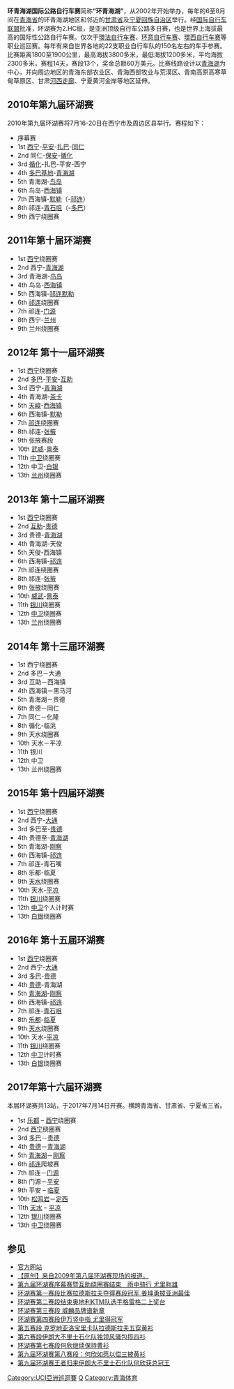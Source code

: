 '''环青海湖国际公路自行车赛'''简称'''“环青海湖”'''，从2002年开始举办，每年的6至8月间在[[青海省|青海省]]的环青海湖地区和邻近的[[甘肃省|甘肃省]]及[[宁夏回族自治区|宁夏回族自治区]]举行。经[[国际自行车联盟|国际自行车联盟]]批准，环湖赛为2.HC级，是亚洲顶级自行车公路多日赛，也是世界上海拔最高的国际性公路自行车赛。仅次于[[環法自行车赛|環法自行车赛]]、[[環意自行车赛|环意自行车赛]]、[[環西自行车赛|環西自行车赛]]等职业巡回赛。每年有来自世界各地的22支职业自行车队的150名左右的车手参赛。比赛距离1800至1900公里，最高海拔3800多米，最低海拔1200多米，平均海拔2300多米，赛程14天，赛段13个，奖金总额60万美元。比赛线路设计以[[青海湖|青海湖]]为中心，并向周边地区的青海东部农业区、青海西部牧业与荒漠区、青南高原高寒草甸草原区、甘肃[[河西走廊|河西走廊]]、宁夏黄河金岸等地区延伸。

==2010年第九届环湖赛==
2010年第九届环湖赛将7月16-20日在西宁市及周边区县举行。赛程如下：

*序幕赛 
*1st [[西宁|西宁]]-[[平安县|平安]]-[[扎巴镇|扎巴]]-[[同仁县|同仁]] 
*2nd 同仁-[[保安镇|保安]]-[[循化|循化]] 
*3rd  [[循化|循化]]-扎巴-平安-西宁 
*4th  [[多巴国家体育基地|多巴基地]]-[[青海湖|青海湖]] 
*5th  青海湖-[[鸟岛|鸟岛]] 
*6th 鸟岛-[[西海镇|西海镇]] 
*7th  西海镇-[[默勒镇|默勒]]（-[[祁连县|祁连]]） 
*8th  祁连-[[青石咀|青石咀]]（-[[多巴镇|多巴]]） 
*9th  西宁绕圈赛

==2011年第十届环湖赛==
*1st [[西宁|西宁]]绕圈赛
*2nd 西宁-[[青海湖|青海湖]]
*3rd 青海湖-[[鸟岛|鸟岛]] 
*4th 鸟岛-[[西海镇|西海镇]] 
*5th 西海镇-[[祁连默勒|祁连默勒]] 
*6th [[祁连|祁连]]绕圈赛
*7th 祁连-[[门源|门源]] 
*8th 西宁-[[兰州|兰州]] 
*9th 兰州绕圈赛

==2012年 第十一届环湖赛==
*1st [[西宁|西宁]]绕圈赛
*2nd [[多巴镇|多巴]]-[[平安|平安]]-[[互助|互助]]
*3rd 西宁-[[青海湖|青海湖]]
*4th 青海湖-[[茶卡|茶卡]]
*5th [[天峻|天峻]]-[[西海镇|西海镇]]
*6th 西海镇-[[默勒|默勒]]
*7th [[祁连|祁连]]绕圈赛
*8th 祁连-[[张掖|张掖]]
*9th 张掖赛段
*10th [[武威|武威]]-[[景泰|景泰]]
*11th [[中卫|中卫]]绕圈赛
*12th 中卫-[[白银|白银]]
*13th [[兰州|兰州]]绕圈赛

==2013年 第十二届环湖赛 ==
*1st [[西宁|西宁]]绕圈赛
*2nd [[互助|互助]]-[[贵德|贵德]]
*3rd 贵德-[[青海湖|青海湖]]
*4th 青海湖-天俊
*5th 天俊-西海镇
*6th 西海镇-[[祁连|祁连]]
*7th 祁连绕圈赛
*8th 祁连-[[张掖|张掖]]
*9th [[张掖|张掖]]绕圈赛
*10th [[威武|威武]]-[[景泰|景泰]]
*11th [[银川|银川]]绕圈赛
*12th [[中卫|中卫]]绕圈赛
*13th [[兰州|兰州]]绕圈赛

==2014年 第十三届环湖赛==
*1st 西宁绕圈赛
*2nd 多巴－大通	
*3rd 互助－西海镇
*4th 西海镇－黑马河	
*5th 青海湖－贵德	
*6th 贵德－同仁	
*7th 同仁－化隆	
*8th 循化-临洮	
*9th 天水绕圈赛	
*10th 天水－平凉	
*11th 银川	
*12th 中卫	
*13th 兰州绕圈赛

==2015年 第十四届环湖赛==
*1st [[西宁|西宁]]绕圈赛
*2nd 西宁-[[大通|大通]]
*3rd 多巴至-[[贵德|贵德]] 
*4th 贵德至-[[青海湖|青海湖]]
*5th 青海湖-[[刚察|刚察]]
*6th 西海镇-[[祁连|祁连]]
*7th 祁连-青石嘴
*8th 乐都-临夏
*9th [[天水|天水]]绕圈赛
*10th 天水-[[平凉|平凉]]
*11th [[银川|银川]]绕圈赛
*12th [[中卫|中卫]]个人计时赛
*13th [[白银|白银]]绕圈赛

==2016年 第十五届环湖赛==
*1st [[西宁|西宁]]绕圈赛
*2nd 西宁-[[大通|大通]]
*3rd [[多巴镇|多巴]]-[[贵德|贵德]]
*4th [[贵德|贵德]]-青海湖
*5th [[青海湖|青海湖]]-[[刚察|刚察]]
*6th 西海镇-[[祁连|祁连]]
*7th 祁连-[[青石咀|青石咀]]
*8th [[乐都|乐都]]-[[临夏|临夏]]
*9th [[天水|天水]]绕圈赛
*10th 天水-[[平凉|平凉]]
*11th [[银川|银川]]绕圈赛
*12th [[中卫|中卫]]计时赛
*13th [[白银|白银]]绕圈赛
==2017年第十六届环湖赛==
本届环湖赛共13站，于2017年7月14日开赛。横跨青海省、甘肃省、宁夏省三省。
*1st [[乐都|乐都]] – [[西宁|西宁]]绕圈赛
*2nd [[西宁|西宁]]绕圈赛
*3rd [[多巴镇|多巴]]－[[贵德|贵德]]
*4th [[贵德|贵德]]－[[青海湖|青海湖]]
*5th [[青海湖|青海湖]]－[[刚察|刚察]]
*6th [[祁连|祁连]]爬坡赛
*7th 祁连－[[门源|门源]]
*8th 门源－[[平安|平安]]
*9th 平安 – [[临夏|临夏]]
*10th [[松鸣岩|松鸣岩]]－[[定西|定西]]
*11th [[天水|天水]] – [[平凉|平凉]]
*12th [[银川|银川]]绕圈赛
*13th [[中卫|中卫]]绕圈赛

==参见==
*[http://www.tdql.cn 官方网站] {{Wayback|url=http://www.tdql.cn/ |date=20130221074411 }}
*[http://www.cn0km.com/bbs/viewthread.php?tid=1752&highlight=%BB%B7%BA%FE%C8%FC 【原创】来自2009年第八届环湖赛现场的报道。] {{Wayback|url=http://www.cn0km.com/bbs/viewthread.php?tid=1752&highlight=%BB%B7%BA%FE%C8%FC |date=20100720213423 }}
*[https://web.archive.org/web/20101206032515/http://www.tdql.cn/news/news20100716212600.asp 第九届环湖赛序幕赛暨互助绕圈赛结束　雨中骑行 尤里称雄]
*[https://web.archive.org/web/20101206032538/http://www.tdql.cn/news/news20100717212600.asp 环湖赛第一赛段比赛拉德斯拉夫夺得赛段冠军 姜坤勇披亚洲最佳]
*[https://web.archive.org/web/20100721060009/http://www.tdql.cn/news/news20100718212600.asp 环湖赛第二赛段结束奥地利KTM队选手格雷格二上奖台]
*[https://web.archive.org/web/20101206032511/http://www.tdql.cn/news/news201008092700.asp 环湖赛第三赛段 威麟品牌谱新章]
*[https://web.archive.org/web/20100723131652/http://www.tdql.cn/news/news20100720210900.asp 环湖赛第四赛段伊万竖中指 尤里得冠军]
*[https://web.archive.org/web/20101206032543/http://www.tdql.cn/news/news20100721184100.asp 第五赛段 克罗地亚洛宝里卡队拉德斯拉夫五穿黄衫]
*[https://web.archive.org/web/20100725195617/http://www.tdql.cn/news/news20100722184400.asp 第六赛段伊朗大不里士石化队独领风骚包揽四衫]
*[https://web.archive.org/web/20100727142658/http://www.tdql.cn/news/news20100723213100.asp 环湖赛第七赛段何欣继续保持黄衫]
*[https://web.archive.org/web/20101206032609/http://www.tdql.cn/news/news20100724171600.asp 第九届环湖赛第八赛段：何欣如愿以偿三披黄衫]
*[https://web.archive.org/web/20100805071644/http://www.tdql.cn/news/news20100725172700.asp 第九届环湖赛王者归来伊朗大不里士石化队何欣获总冠王] 

{{中国自行车运动}}

[[Category:UCI亞洲巡迴賽|Category:UCI亞洲巡迴賽]]
[[Category:中国自行车竞赛|Q]]
[[Category:青海体育|Category:青海体育]]